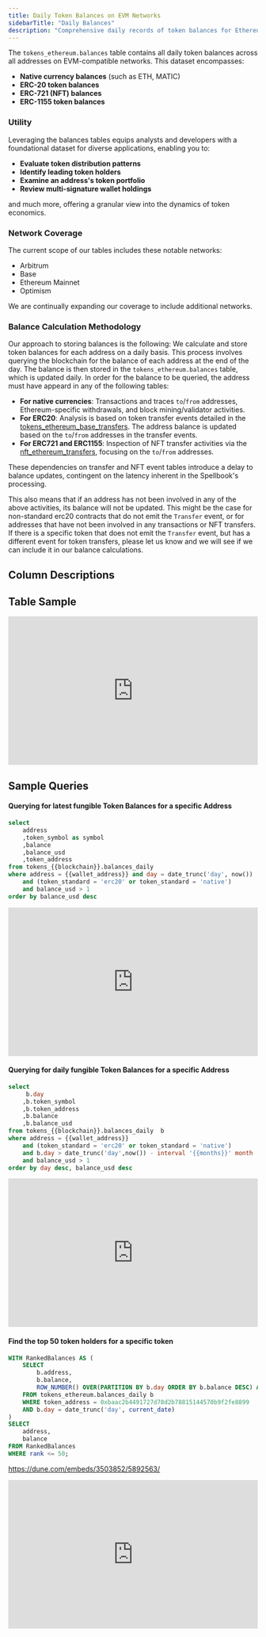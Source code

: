 ```yaml
---
title: Daily Token Balances on EVM Networks
sidebarTitle: "Daily Balances"
description: "Comprehensive daily records of token balances for Ethereum Virtual Machine (EVM) addresses, covering native currencies and various token standards." 
---
```


The `tokens_ethereum.balances` table contains all daily token balances across all addresses on EVM-compatible networks. This dataset encompasses:

- **Native currency balances** (such as ETH, MATIC)
- **ERC-20 token balances**
- **ERC-721 (NFT) balances**
- **ERC-1155 token balances**

### Utility

Leveraging the balances tables equips analysts and developers with a foundational dataset for diverse applications, enabling you to:

- **Evaluate token distribution patterns**
- **Identify leading token holders**
- **Examine an address's token portfolio**
- **Review multi-signature wallet holdings**

and much more, offering a granular view into the dynamics of token economics.

### Network Coverage

The current scope of our tables includes these notable networks:

- Arbitrum
- Base 
- Ethereum Mainnet
- Optimism

We are continually expanding our coverage to include additional networks. 

### Balance Calculation Methodology

Our approach to storing balances is the following: We calculate and store token balances for each address on a daily basis. This process involves querying the blockchain for the balance of each address at the end of the day. The balance is then stored in the `tokens_ethereum.balances` table, which is updated daily. In order for the balance to be queried, the address must have appeard in any of the following tables:

- **For native currencies**: Transactions and traces ``to``/``from`` addresses, Ethereum-specific withdrawals, and block mining/validator activities.
- **For ERC20**: Analysis is based on token transfer events detailed in the [tokens_ethereum_base_transfers](https://github.com/duneanalytics/spellbook/blob/main/models/_sector/tokens/ethereum/tokens_ethereum_base_transfers.sql). The address balance is updated based on the `to`/`from` addresses in the transfer events.
- **For ERC721 and ERC1155**: Inspection of NFT transfer activities via the [nft_ethereum_transfers](https://github.com/duneanalytics/spellbook/blob/main/models/_sector/nft/transfers/chains/nft_ethereum_transfers.sql), focusing on the `to`/`from` addresses.

These dependencies on transfer and NFT event tables introduce a delay to balance updates, contingent on the latency inherent in the Spellbook's processing.

This also means that if an address has not been involved in any of the above activities, its balance will not be updated.
This might be the case for non-standard erc20 contracts that do not emit the `Transfer` event, or for addresses that have not been involved in any transactions or NFT transfers. If there is a specific token that does not emit the `Transfer` event, but has a different event for token transfers, please let us know and we will see if we can include it in our balance calculations.

## Column Descriptions


<ColumnDescriptions tableSchema="tokens_ethereum" tableName="balances_daily" />

## Table Sample

<div>
  <iframe
    src="https://dune.com/embeds/3503489/5892307/"
    width="100%"
    height="300px"
    frameBorder="0"
    scrolling="no"
  ></iframe>
</div>

## Sample Queries

#### Querying for latest fungible Token Balances for a specific Address

```sql
select 
    address
    ,token_symbol as symbol
    ,balance
    ,balance_usd
    ,token_address
from tokens_{{blockchain}}.balances_daily
where address = {{wallet_address}} and day = date_trunc('day', now())
    and (token_standard = 'erc20' or token_standard = 'native')
    and balance_usd > 1
order by balance_usd desc
```

<div>
  <iframe
    src="https://dune.com/embeds/3459600/5814175/"
    width="100%"
    height="300px"
    frameBorder="0"
    scrolling="no"
  ></iframe>
</div>

#### Querying for daily fungible Token Balances for a specific Address

```sql
select
     b.day
    ,b.token_symbol
    ,b.token_address
    ,b.balance
    ,b.balance_usd
from tokens_{{blockchain}}.balances_daily  b
where address = {{wallet_address}} 
    and (token_standard = 'erc20' or token_standard = 'native')
    and b.day > date_trunc('day',now()) - interval '{{months}}' month
    and balance_usd > 1
order by day desc, balance_usd desc
```

<div>
  <iframe
    src="https://dune.com/embeds/3456704/5814342/"
    width="100%"
    height="300px"
    frameBorder="0"
    scrolling="no"
></iframe>
</div>

#### Find the top 50 token holders for a specific token

```sql
WITH RankedBalances AS (
    SELECT
        b.address,
        b.balance,
        ROW_NUMBER() OVER(PARTITION BY b.day ORDER BY b.balance DESC) AS rank
    FROM tokens_ethereum.balances_daily b
    WHERE token_address = 0xbaac2b4491727d78d2b78815144570b9f2fe8899
    AND b.day = date_trunc('day', current_date)
)
SELECT
    address,
    balance
FROM RankedBalances
WHERE rank <= 50;
``` 

https://dune.com/embeds/3503852/5892563/

<div>
  <iframe
    src="https://dune.com/embeds/3503852/5892563/"
    width="100%"
    height="300px"
    frameBorder="0"
    scrolling="no"
></iframe>
</div>